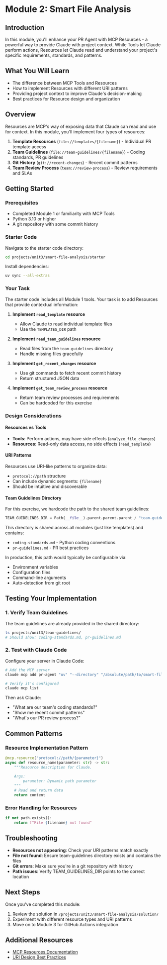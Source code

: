 # Module 2: Smart File Analysis

## Introduction

In this module, you'll enhance your PR Agent with MCP Resources - a powerful way to provide Claude with project context. While Tools let Claude perform actions, Resources let Claude read and understand your project's specific requirements, standards, and patterns.

## What You Will Learn

- The difference between MCP Tools and Resources
- How to implement Resources with different URI patterns
- Providing project context to improve Claude's decision-making
- Best practices for Resource design and organization

## Overview

Resources are MCP's way of exposing data that Claude can read and use for context. In this module, you'll implement four types of resources:

1. **Template Resources** (`file://templates/{filename}`) - Individual PR template access
2. **Team Guidelines** (`file://team-guidelines/{filename}`) - Coding standards, PR guidelines
3. **Git History** (`git://recent-changes`) - Recent commit patterns
4. **Team Review Process** (`team://review-process`) - Review requirements and SLAs

## Getting Started

### Prerequisites

- Completed Module 1 or familiarity with MCP Tools
- Python 3.10 or higher
- A git repository with some commit history

### Starter Code

Navigate to the starter code directory:

```bash
cd projects/unit3/smart-file-analysis/starter
```

Install dependencies:

```bash
uv sync --all-extras
```

### Your Task

The starter code includes all Module 1 tools. Your task is to add Resources that provide contextual information:

1. **Implement `read_template` resource**
   - Allow Claude to read individual template files
   - Use the `TEMPLATES_DIR` path

2. **Implement `read_team_guidelines` resource**  
   - Read files from the `team-guidelines` directory
   - Handle missing files gracefully

3. **Implement `get_recent_changes` resource**
   - Use git commands to fetch recent commit history
   - Return structured JSON data

4. **Implement `get_team_review_process` resource**
   - Return team review processes and requirements
   - Can be hardcoded for this exercise

### Design Considerations

#### Resources vs Tools

- **Tools**: Perform actions, may have side effects (`analyze_file_changes`)
- **Resources**: Read-only data access, no side effects (`read_template`)

#### URI Patterns

Resources use URI-like patterns to organize data:
- `protocol://path` structure
- Can include dynamic segments: `{filename}`
- Should be intuitive and discoverable

#### Team Guidelines Directory

For this exercise, we hardcode the path to the shared team guidelines:
```python
TEAM_GUIDELINES_DIR = Path(__file__).parent.parent.parent / "team-guidelines"
```

This directory is shared across all modules (just like templates) and contains:
- `coding-standards.md` - Python coding conventions
- `pr-guidelines.md` - PR best practices

In production, this path would typically be configurable via:
- Environment variables
- Configuration files
- Command-line arguments
- Auto-detection from git root

## Testing Your Implementation

### 1. Verify Team Guidelines

The team guidelines are already provided in the shared directory:

```bash
ls projects/unit3/team-guidelines/
# Should show: coding-standards.md, pr-guidelines.md
```

### 2. Test with Claude Code

Configure your server in Claude Code:

```bash
# Add the MCP server
claude mcp add pr-agent "uv" "--directory" "/absolute/path/to/smart-file-analysis/starter" "run" "server.py"

# Verify it's configured
claude mcp list
```

Then ask Claude:
- "What are our team's coding standards?"
- "Show me recent commit patterns"
- "What's our PR review process?"

## Common Patterns

### Resource Implementation Pattern

```python
@mcp.resource("protocol://path/{parameter}")
async def resource_name(parameter: str) -> str:
    """Resource description for Claude.
    
    Args:
        parameter: Dynamic path parameter
    """
    # Read and return data
    return content
```

### Error Handling for Resources

```python
if not path.exists():
    return f"File {filename} not found"
```

## Troubleshooting

- **Resources not appearing**: Check your URI patterns match exactly
- **File not found**: Ensure team-guidelines directory exists and contains the files
- **Git errors**: Make sure you're in a git repository with history
- **Path issues**: Verify TEAM_GUIDELINES_DIR points to the correct location

## Next Steps

Once you've completed this module:
1. Review the solution in `/projects/unit3/smart-file-analysis/solution/`
2. Experiment with different resource types and URI patterns
3. Move on to Module 3 for GitHub Actions integration

## Additional Resources

- [MCP Resources Documentation](https://modelcontextprotocol.io/docs/concepts/resources)
- [URI Design Best Practices](https://modelcontextprotocol.io/docs/concepts/resources#uri-design)